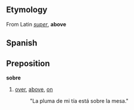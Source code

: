 ==Etymology==
From Latin ''[[super]]'', '''above'''

==Spanish==

==Preposition==
'''sobre'''

# [[over]], [[above]], [[on]]
#: "La pluma de mi t&iacute;a est&aacute; sobre la mesa."